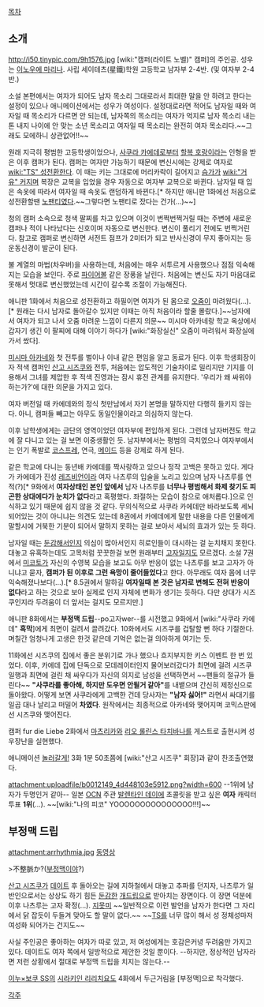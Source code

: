 [[목차]]
== 소개 ==
http://i50.tinypic.com/9h1576.jpg
[wiki:"캠퍼(라이트 노벨)" 캠퍼]의 주인공. 성우는 [[이노우에 마리나]]. 사립 세이테츠(星鐵)학원 고등학교 남자부 2-4반. (및 여자부 2-4반.)

소설 본편에서는 여자가 되어도 남자 목소리 그대로라서 최대한 말을 안 하려고 한다는 설정이 있으나 애니메이션에서는 성우가 여성이다. 설정대로라면 적어도 남자일 때와 여자일 때 목소리가 다르면 안 되는데, 남자쪽의 목소리는 여자가 억지로 남자 목소리 내는 톤 내지 나이에 안 맞는 소년 목소리고 여자일 때 목소리는 완전히 여자 목소리다.~~그래도 모에하니 상관없어!!~~

원래 지극히 평범한 고등학생이었으나, [[사쿠라 카에데]]로부터 [[할복 호랑이]]라는 인형을 받은 이후 캠퍼가 된다. 캠퍼는 여자만 가능하기 때문에 변신시에는 강제로 여자로 [[wiki:"TS" 성전환한다]]. 이 때는 키는 그대로에 머리카락이 길어지고 [[슴가]]가 [[wiki:"거유" 커지며]] 복장은 교복을 입었을 경우 자동으로 여자부 교복으로 바뀐다. 남자일 때 입은 속옷에 따라서 여자일 때 속옷도 랜덤하게 바뀐다.[* 하지만 애니판 1화에선 처음으로 성전환할땐 [[노팬티]]였다.~~그렇다면 노팬티로 잤다는 건가(...)~~]

청의 캠퍼 소속으로 청색 팔찌를 차고 있으며 이것이 번쩍번쩍거릴 때는 주변에 새로운 캠퍼나 적이 나타났다는 신호이며 자동으로 변신한다. 변신이 풀리기 전에도 번쩍거린다. 참고로 캠퍼로 변신하면 서전트 점프가 2미터가 되고 반사신경이 무지 좋아지는 등 운동신경이 발군이 된다.
  
불 계열의 마법(차우버)을 사용하는데, 처음에는 매우 서투르게 사용했으나 점점 익숙해지는 모습을 보인다. 주로 [[파이어볼]] 같은 장풍을 날린다. 처음에는 변신도 자기 마음대로 못해서 멋대로 변신했었는데 시간이 갈수록 조절이 가능해진다.

애니판 1화에서 처음으로 성전환하고 하필이면 여자가 된 몸으로 [[오줌]]이 마려웠다(...).[* 원래는 다시 남자로 돌아갈수 있지만 이때는 아직 처음이라 할줄 몰랐다.]~~남자에서 여자가 되고 나서 오줌 마려운 느낌이 다른지 의문~~ 미시마 아카네랑 학교 옥상에서 갑자기 생긴 이 팔찌에 대해 이야기 하다가 [wiki:"화장실신" 오줌이 마려워서 화장실에 가서 쌌다].

[[미시마 아카네]]와 첫 전투를 벌이나 이내 같은 편임을 알고 동료가 된다. 이후 학생회장이자 적색 캠퍼인 [[산고 시즈쿠]]와 전투, 처음에는 압도적인 기술차이로 밀리지만 기지를 이용해서 그녀를 제압한 후 적색 진영과는 잠시 휴전 관계를 유지한다. '우리가 왜 싸워야 하는가?'에 대한 의문을 가지고 있다.

여자 버전일 때 카에데와의 정식 첫만남에서 자기 본명을 말하지만 다행히 들키지 않는다. 아니, 캠퍼들 빼고는 아무도 동일인물이라고 의심하지 않는다.

이후 남학생에게는 금단의 영역이었던 여자부에 편입하게 된다. 그런데 남자버전도 학교에 잘 다니고 있는 걸 보면 이중생활인 듯. 남자부에서는 평범의 극치였으나 여자부에서는 인기 폭발로 [[코스프레]], 연극, [[메이드]] 등을 강제로 하게 된다.

같은 학교에 다니는 동년배 카에데를 짝사랑하고 있으나 정작 고백은 못하고 있다. 게다가 카에데가 진성 [[레즈비언]]이라 여자 나츠루의 입술을 노리고 있으며 남자 나츠루를 연적(?)[* 9화에서 '''여자상태인 본인 앞에서''' 남자 나츠루를 '''너무나 평범해서 화제 찾기도 피곤한 상대에다가 눈치가 없다'''라고 혹평했다. 좌절하는 모습이 참으로 애처롭다.]으로 인식하고 있기 때문에 쉽지 않을 것 같다. 무의식적으로 사쿠라 카에데만 바라보도록 세뇌되어있는 것이 아니냐는 의견도 있는데 8권에서 카에데에게 말한 내용을 다른 인물에게 말할시에 거북한 기분이 되어서 말하지 못하는 걸로 보아서 세뇌의 효과가 있는 듯 하다.

남자일 때는 [[둔감]]해서인지 의심이 많아서인지 히로인들이 대시하는 걸 눈치채지 못한다. 대놓고 유혹하는데도 고목처럼 꿋꿋한걸 보면 원래부터 [[고자]]일지도 모르겠다. 소설 7권에서 [[콘도 미코토|미코토]]가 자신의 수영복 모습을 보고도 아무 반응이 없는 나츠루를 보고 고자가 아니냐고 묻자, '''캠퍼가 된 이후로 그런 욕망이 줄어들었다'''고 한다. 아무래도 여자 몸에 너무 익숙해졌나보다(…).[* 8.5권에서 말하길 '''여자일때 본 것은 남자로 변해도 전혀 반응이 없다'''라고 하는 것으로 보아 실제로 인지 자체에 변화가 생기는 듯하다. 다만 상대가 시즈쿠인지라 두려움이 더 앞서는 걸지도 모르지만.]

애니판 8화에서는 '''부정맥 드립'''--po고자wer--를 시전했고 9화에서 [wiki:"사쿠라 카에데" '''흑막''']에게 최면이 걸려서 끌려갔다. 10화에서도 시즈쿠를 겁탈할 뻔 하다 기절한다. 며칠간 엄청나게 고생은 한것 같은데 기억은 없는걸 의아하게 여기는 듯.

11화에선 시즈쿠의 집에서 좋은 분위기로 가나 했으나 흐지부지한 키스 이벤트 한 번 있었다. 이후, 카에데 집에 단독으로 모데레이터인지 물어보러갔다가 최면에 걸려 시즈쿠 일행과 최면에 걸린 채 싸우다가 자신의 의지로 남성을 선택하면서 ~~팬들의 절규가 들린다~~ '''"사쿠라를 좋아해, 하지만 도우면 안될거 같아"'''를 내뱉으며 간신히 제정신으로 돌아왔다. 어떻게 보면 사쿠라에게 고백한 건데 당사자는 '''"남자 싫어!"''' 라면서 싸대기를 일곱 대나 날리고 떠밀어 '''차였다'''. 원작에서는 최종적으로 아카네와 맺어지며 코믹스판에선 시즈쿠와 맺어진다.

캠퍼 fur die Liebe 2화에서 [[마츠리카]]와 [[리오 롤린스 타치바나]]를 게스트로 출현시켜 성우장난을 실현했다.

애니메이션 [[놀러갈게!]] 3화 1분 50초쯤에 [wiki:"산고 시즈쿠" 회장]과 같이 찬조출연했다.

attachment:uploadfile/b0012149_4d448103e5912.png?width=600
--1위에 남자가 두명인거 같아--
일본 [[OCN]] 주관 [[발렌타인 데이]]에 초콜릿을 받고 싶은 '''여자''' 캐릭터 투표 '''1위'''(…). ~~[wiki:"나의 피코" YOOOOOOOOOOOOOOO!!!]~~

== 부정맥 드립 ==
attachment:arrhythmia.jpg
[http://tvpot.daum.net/clip/ClipView.do?clipid=25249499 동영상]

>不整脈か?([[부정맥]]이야?)

[[산고 시즈쿠]]가 [[데이트]] 후 돌아오는 길에 지하철에서 대놓고 추파를 던지자, 나츠루가 일반인으로서는 상상도 하기 힘든 [[둔감]]한 [[개드립]]으로 받아치는 장면이다. 이 장면 덕분에 이후 나츠루는 고자 확정(...). [[지못미]] ~~일반적으로 이런 발언을 남자가 한다면 그 자리에서 닭 잡듯이 두들겨 맞아도 할 말이 없다.~~ ~~[[TS]]를 너무 많이 해서 성 정체성마저 여성화 되어가는 건지도~~

사실 주인공은 좋아하는 여자가 따로 있고, 저 여성에게는 호감은커녕 두려움만 가지고 있다. 데이트도 여자 쪽에서 일방적으로 제안한 것일 뿐이다. --하지만, 정상적인 남자라면 저런 상황에서 절대로 부정맥 드립을 치지는 않는다.--

[[이누×보쿠 SS]]의 [[시라키인 리리치요]]도 4화에서 두근거림을 [부정맥]으로 착각했다.

[[각주]]
